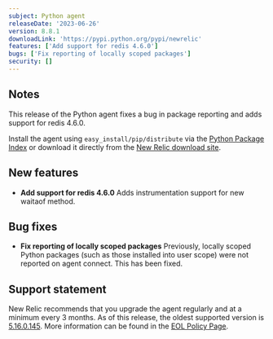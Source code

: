 ```yaml
---
subject: Python agent
releaseDate: '2023-06-26'
version: 8.8.1
downloadLink: 'https://pypi.python.org/pypi/newrelic'
features: ['Add support for redis 4.6.0']
bugs: ['Fix reporting of locally scoped packages']
security: []
---
```


## Notes

This release of the Python agent fixes a bug in package reporting and adds support for redis 4.6.0.

Install the agent using `easy_install/pip/distribute` via the [Python Package Index](https://pypi.python.org/pypi/newrelic) or download it directly from the [New Relic download site](https://download.newrelic.com/python_agent/release).

## New features

* **Add support for redis 4.6.0**
Adds instrumentation support for new waitaof method.


## Bug fixes

* **Fix reporting of locally scoped packages**
Previously, locally scoped Python packages (such as those installed into user scope) were not reported on agent connect. This has been fixed.

## Support statement

  New Relic recommends that you upgrade the agent regularly and at a minimum every 3 months. As of this release, the oldest supported version is [5.16.0.145](https://docs.newrelic.com/docs/release-notes/agent-release-notes/python-release-notes/python-agent-5160145/). More information can be found in the [EOL Policy Page](https://docs.newrelic.com/docs/apm/agents/python-agent/getting-started/python-agent-eol-policy/).

